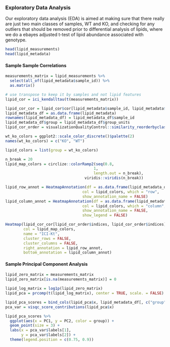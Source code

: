 

### Exploratory Data Analysis

Our exploratory data analysis (EDA) is aimed at making sure that there really are just two main classes of samples, WT and KO, and checking for any outliers that should be removed prior to differential analysis of lipids, where we do a ebayes adjusted t-test of lipid abundance associated with genotype.


```r
head(lipid_measurements)
head(lipid_metadata)
```

#### Sample Sample Correlations

```r
measurements_matrix = lipid_measurements %>%
  select(all_of(lipid_metadata$sample_id)) %>%
  as.matrix()

# use transpose to keep it by samples and not lipid features
lipid_cor = ici_kendalltau(t(measurements_matrix))
```

```r
lipid_cor_cor = lipid_cor$cor[lipid_metadata$sample_id, lipid_metadata$sample_id]
lipid_metadata_df = as.data.frame(lipid_metadata)
rownames(lipid_metadata_df) = lipid_metadata_df$sample_id
lipid_metadata_df$group = lipid_metadata_df$group_units
lipid_cor_order = visualizationQualityControl::similarity_reorderbyclass(lipid_cor_cor, sample_classes = lipid_metadata_df[, "group", drop = FALSE], transform = "sub_1")

wt_ko_colors = ggplot2::scale_color_discrete()$palette(2)
names(wt_ko_colors) = c("KO", "WT")

lipid_colors = list(group = wt_ko_colors)

n_break = 20
lipid_map_colors = circlize::colorRamp2(seq(0.8, 
                                       1, 
                                       length.out = n_break),
                                   viridis::viridis(n_break))

lipid_row_annot = HeatmapAnnotation(df = as.data.frame(lipid_metadata_df[lipid_cor_order$indices, c("group"), drop = FALSE]),
                                  col = lipid_colors, which = "row",
                                  show_annotation_name = FALSE)
lipid_column_annot = HeatmapAnnotation(df = as.data.frame(lipid_metadata_df[lipid_cor_order$indices, c("group"), drop = FALSE]),
                                  col = lipid_colors, which = "column",
                                  show_annotation_name = FALSE,
                                  show_legend = FALSE)

Heatmap(lipid_cor_cor[lipid_cor_order$indices, lipid_cor_order$indices],
        col = lipid_map_colors,
        name = "ICI-Kt",
        cluster_rows = FALSE,
        cluster_columns = FALSE,
        right_annotation = lipid_row_annot,
        bottom_annotation = lipid_column_annot)

```

#### Sample Principal Component Analysis

```r
lipid_zero_matrix = measurements_matrix
lipid_zero_matrix[is.na(measurements_matrix)] = 0

lipid_log_matrix = log1p(lipid_zero_matrix)
lipid_pca = prcomp(t(lipid_log_matrix), center = TRUE, scale. = FALSE)

lipid_pca_scores = bind_cols(lipid_pca$x, lipid_metadata_df[, c("group", "sample_id")])
pca_var = visqc_score_contributions(lipid_pca$x)

lipid_pca_scores %>%
  ggplot(aes(x = PC1, y = PC2, color = group)) +
  geom_point(size = 3) +
  labs(x = pca_var$labels[1],
       y = pca_var$labels[2]) +
  theme(legend.position = c(0.75, 0.9))
```
